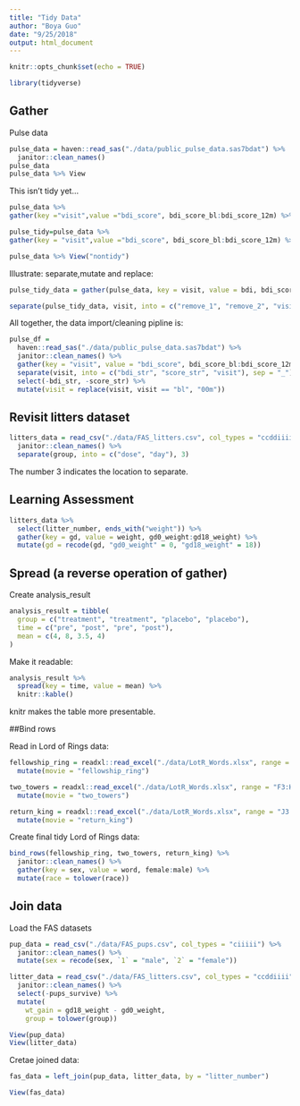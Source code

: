 ```yaml
---
title: "Tidy Data"
author: "Boya Guo"
date: "9/25/2018"
output: html_document
---
```


```r
knitr::opts_chunk$set(echo = TRUE)

library(tidyverse)
`````

## Gather

Pulse data 

```r
pulse_data = haven::read_sas("./data/public_pulse_data.sas7bdat") %>%
  janitor::clean_names()
pulse_data
pulse_data %>% View
`````

This isn't tidy yet...

```r
pulse_data %>%
gather(key ="visit",value ="bdi_score", bdi_score_bl:bdi_score_12m) %>% View
````


```r
pulse_tidy=pulse_data %>%
gather(key = "visit",value ="bdi_score", bdi_score_bl:bdi_score_12m) %>% View("tidy")

pulse_data %>% View("nontidy")
````

Illustrate: separate,mutate and replace: 

```r
pulse_tidy_data = gather(pulse_data, key = visit, value = bdi, bdi_score_bl:bdi_score_12m)

separate(pulse_tidy_data, visit, into = c("remove_1", "remove_2", "visit"), sep = "_")
````

All together, the data import/cleaning pipline is: 

```r
pulse_df = 
  haven::read_sas("./data/public_pulse_data.sas7bdat") %>%
  janitor::clean_names() %>% 
  gather(key = "visit", value = "bdi_score", bdi_score_bl:bdi_score_12m) %>% 
  separate(visit, into = c("bdi_str", "score_str", "visit"), sep = "_") %>% 
  select(-bdi_str, -score_str) %>% 
  mutate(visit = replace(visit, visit == "bl", "00m"))
```
## Revisit litters dataset 

```r
litters_data = read_csv("./data/FAS_litters.csv", col_types = "ccddiiii") %>% 
  janitor::clean_names() %>% 
  separate(group, into = c("dose", "day"), 3)
```
The number 3 indicates the location to separate. 

## Learning Assessment

```r
litters_data %>% 
  select(litter_number, ends_with("weight")) %>% 
  gather(key = gd, value = weight, gd0_weight:gd18_weight) %>%
  mutate(gd = recode(gd, "gd0_weight" = 0, "gd18_weight" = 18))
```

## Spread (a reverse operation of gather)

Create analysis_result

```r
analysis_result = tibble(
  group = c("treatment", "treatment", "placebo", "placebo"),
  time = c("pre", "post", "pre", "post"),
  mean = c(4, 8, 3.5, 4)
)
```

Make it readable:

```r
analysis_result %>% 
  spread(key = time, value = mean) %>% 
  knitr::kable()
```
knitr makes the table more presentable. 

##Bind rows

Read in Lord of Rings data: 

```r
fellowship_ring = readxl::read_excel("./data/LotR_Words.xlsx", range = "B3:D6") %>%
  mutate(movie = "fellowship_ring")

two_towers = readxl::read_excel("./data/LotR_Words.xlsx", range = "F3:H6") %>%
  mutate(movie = "two_towers")

return_king = readxl::read_excel("./data/LotR_Words.xlsx", range = "J3:L6") %>%
  mutate(movie = "return_king")
```

Create final tidy Lord of Rings data: 

```r
bind_rows(fellowship_ring, two_towers, return_king) %>% 
  janitor::clean_names() %>% 
  gather(key = sex, value = word, female:male) %>% 
  mutate(race = tolower(race))
```

## Join data 

Load the FAS datasets 

```r
pup_data = read_csv("./data/FAS_pups.csv", col_types = "ciiiii") %>%
  janitor::clean_names() %>%
  mutate(sex = recode(sex, `1` = "male", `2` = "female")) 

litter_data = read_csv("./data/FAS_litters.csv", col_types = "ccddiiii") %>%
  janitor::clean_names() %>%
  select(-pups_survive) %>%
  mutate(
    wt_gain = gd18_weight - gd0_weight,
    group = tolower(group))

View(pup_data)
View(litter_data)
```

Cretae joined data: 
```r
fas_data = left_join(pup_data, litter_data, by = "litter_number")

View(fas_data)
```


